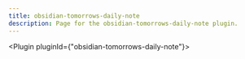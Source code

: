 ---
title: obsidian-tomorrows-daily-note
description: Page for the obsidian-tomorrows-daily-note plugin.
---


<Plugin pluginId={"obsidian-tomorrows-daily-note"}></Plugin>